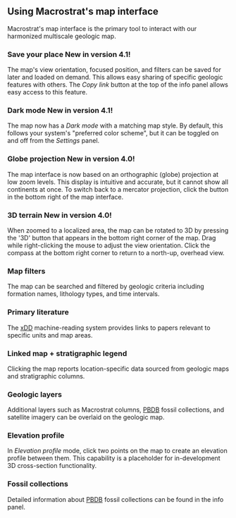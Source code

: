 
## Using Macrostrat's map interface

Macrostrat's map interface is the primary tool to interact with
our harmonized multiscale geologic map.

### Save your place <NewSwatch version="4.1.0">New in version 4.1!</NewSwatch>

<DocsVideo slug="version-4.1.0/save-location" />

The map's view orientation, focused position, and filters can be saved for later
and loaded on demand. This allows easy sharing of specific geologic features with
others. The _Copy link_ button at the top of the info panel allows easy access to
this feature.

### Dark mode <NewSwatch version="4.1.0">New in version 4.1!</NewSwatch>

<DocsVideo slug="version-4.1.0/dark-mode" />

The map now has a _Dark mode_ with a matching map style. By default, this follows your system's
"preferred color scheme", but it can be toggled on and off from the _Settings_ panel.

### Globe projection <NewSwatch version="4.0.0">New in version 4.0!</NewSwatch>

<DocsVideo slug="map-globe-demo" />

The map interface is now based on an orthographic (globe) projection at low zoom levels. This display
is intuitive and accurate, but it cannot show all continents at once. To switch back to a mercator projection,
click the <Icon icon="map" size={16}></Icon> button in the bottom right
of the map interface.

### 3D terrain <NewSwatch version="4.0.0">New in version 4.0!</NewSwatch>

<DocsVideo slug="map-3d-demo" />

When zoomed to a localized area, the map can be rotated to 3D by pressing the '3D'
button that appears in the bottom right corner of the map. Drag while right-clicking
the mouse to adjust the view orientation. Click the compass at
the bottom right corner to return to a north-up, overhead view.

### Map filters

<DocsVideo slug="map-filtering-demo" />

The map can be searched and filtered by geologic criteria
including formation names, lithology types, and time intervals.

### Primary literature

<DocsVideo slug="map-literature-demo" />

The [xDD](https://www.xdd.org) machine-reading system provides links to
papers relevant to specific units and map areas.

### Linked map + stratigraphic legend

<DocsVideo slug="map-infobox-demo" />

Clicking the map reports location-specific data sourced from
geologic maps and stratigraphic columns.

### Geologic layers

<DocsVideo slug="map-layers-demo" />

Additional layers such as Macrostrat columns,
[PBDB](https://paleobiodb.org) fossil collections, and satellite imagery
can be overlaid on the geologic map.

### Elevation profile

<DocsVideo slug="map-elevation-profile-demo" />

In <em>Elevation profile</em> mode, click two points on the map to create
an elevation profile between them. This capability is a placeholder
for in-development 3D cross-section functionality.

### Fossil collections

<DocsVideo slug="map-fossils-demo" />

Detailed information about [PBDB](https://paleobiodb.org) fossil
collections can be found in the info panel.
